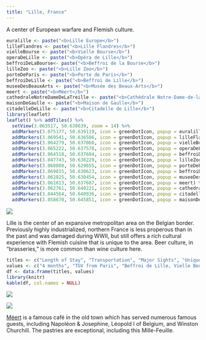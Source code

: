 ```yaml
---
title: "Lille, France"
---
```


A center of European warfare and Flemish culture.

```r
euralille <- paste("<b>Lille Europe</b>")
lilleFlandres <- paste("<b>Lille Flandres</b>")
vielleBourse <- paste("<b>Vielle Bourse</b>")
operaDeLille <- paste("<b>Opéra de Lille</b>")
beffroiDeLaBourse<- paste("<b>Beffroi de la Bourse</b>")
lilleZoo <- paste("<b>Lille Zoo</b>")
porteDeParis <- paste("<b>Porte de Paris</b>")
beffroiDeLille <- paste("<b>Beffroi de Lille</b>")
museeDesBeauxArts <- paste("<b>Musée des Beaux-Arts</b>")
meert <- paste("<b>Méert</b>")
cathedraleNotreDameDeLaTreille <- paste("<b>Cathédrale Notre-Dame-de-la-Treille</b>")
maisonDeGaulle <- paste("<b>Maison de Gaulle</b>")
citadelleDeLille <- paste("<b>Citadelle de Lille</b>")
library(leaflet)
leaflet() %>% addTiles() %>%
  setView(3.063517, 50.638639, zoom = 14) %>%
  addMarkers(3.075177, 50.639119, icon = greenDotIcon, popup = euralille) %>% # Lille Europe
  addMarkers(3.069541, 50.636586, icon = greenDotIcon, popup = lilleFlandres) %>%  # Lille Flandres
  addMarkers(3.064279, 50.637060, icon = greenDotIcon, popup = vielleBourse) %>%  # Vielle Bourse
  addMarkers(3.065222, 50.637578, icon = greenDotIcon, popup = operaDeLille) %>%  # Opéra de Lille
  addMarkers(3.064518, 50.637684, icon = greenDotIcon, popup = beffroiDeLaBourse) %>%  # Beffroi de la Bourse
  addMarkers(3.047743, 50.638229, icon = greenDotIcon, popup = lilleZoo) %>%  # Lille Zoo
  addMarkers(3.068808, 50.629655, icon = greenDotIcon, popup = porteDeParis) %>%  # Porte de Paris
  addMarkers(3.069815, 50.630623, icon = greenDotIcon, popup = beffroiDeLille) %>%  # Beffroi de Lille
  addMarkers(3.062825, 50.630454, icon = greenDotIcon, popup = museeDesBeauxArts) %>% # Musée des Beaux-Arts
  addMarkers(3.061813, 50.637687, icon = greenDotIcon, popup = meert) %>% # Méert
  addMarkers(3.062761, 50.640221, icon = greenDotIcon, popup = cathedraleNotreDameDeLaTreille) %>% # Cathédrale Notre-Dame-de-la-Treille
  addMarkers(3.044564, 50.640936, icon = greenDotIcon, popup = citadelleDeLille) %>% # Citadelle de Lille
  addMarkers(3.058670, 50.645851, icon = greenDotIcon, popup = maisonDeGaulle) # Maison de Gaulle

```
![](images/Lille/lille7.png)

Lille is the center of an expansive metropolitan area on the Belgian border. Previously highly industrialized, northern France is less properous than in the past and was damaged during WWII, but still offers a rich cultural experience with Flemish cuisine that is unique to the area. Beer culture, in "brasseries," is more common than wine culture here. 

```r
titles <- c("Length of Stay", "Transportation", "Major Sights", "Unique Foods", "Restaurant Recommendations")
values <- c("4 months", "TGV from Paris", "Beffroi de Lille, Vielle Bourse, Opéra de Lille", "Gaufres fourrées", "Méert")
df <- data.frame(titles, values)
library(knitr)
kable(df, col.names = NULL)
```

![](images/Lille/lille8.png)

![](images/Lille/lille5.png)

[Méert](https://www.meert.fr/en/) is a famous café in the old town which has served numerous famous guests, including Napoléon & Josephine, Léopold I of Belgium, and Winston Churchill. The pastries are exceptional, including this Mille-Feuille. 


